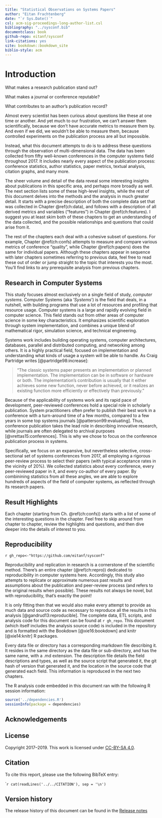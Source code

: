 ```yaml
---
title: "Statistical Observations on Systems Papers"
author: "Eitan Frachtenberg"
date: "`r Sys.Date()`"
csl: acm-sig-proceedings-long-author-list.csl
bibliography: "../sysconf.bib"
documentclass: book
github-repo: eitanf/sysconf
link-citations: yes
site: bookdown::bookdown_site
biblio-style: acm
---
```


# Introduction {#ch:intro}

<!-- Build with: rmarkdown::render_site(output_format = "bookdown::html_book", encoding = "UTF-8") -->
<!-- Or rebuild with: -->
<!-- setwd("~/Dropbox/code/sysconf/doc"); bookdown::clean_book(); bookdown::render_book("index.Rmd", "bookdown::gitbook") -->



What makes a research publication stand out?

What makes a journal or conference reputable?

What contributes to an author's publication record?

Almost every scientist has been curious about questions like these at one time or another. And yet much to our frustration, we can't answer them scientifically, because we don't have accurate metrics to measure them by. And even if we did, we wouldn't be able to measure them, because controlled experiments on the publication process are all but impossible.

Instead, what this document attempts to do is to address these questions through the observation of multi-dimensional data. The data has been collected from fifty well-known conferences in the computer systems field throughout 2017. It includes nearly every aspect of the publication process: conference statistics, author statistics, paper metrics, textual analysis, citation graphs, and many more.

The sheer volume and detail of the data reveal some interesting insights about publications in this specific area, and perhaps more broadly as well. The next section lists some of these high-level insights, while the rest of this document delves into the methods and the analysis in much greater detail. It starts with a precise description of both the complete data set that was collected in Chapter \@ref(ch:data), and follows with a description of all derived metrics and variables ("features") in Chapter \@ref(ch:features). I suggest you at least skim both of these chapters to get an understanding of the data collected, and the possible relationships and questions that could arise from it.

The rest of the chapters each deal with a cohesive subset of questions. For example, Chapter \@ref(ch:confs) attempts to measure and compare various metrics of conference "quality", while Chapter \@ref(ch:papers) does the same for individual papers. Although these chapters appear in sequence with later chapters sometimes referring to previous data, feel free to read these out of order or jump straight to the topic that interests you the most. You'll find links to any prerequisite analysis from previous chapters.

<!--TBD: brief description of the content of chapters?-->

## Research in Computer Systems {-}

This study focuses almost exclusively on a single field of study, *computer systems*. Computer Systems (aka ‘*Systems*’) is the field that deals, in a nutshell, with building programs that use a lot of resources and profiling that resource usage. Computer systems is a large and rapidly evolving field in computer science. This field stands out from other areas of computer science in some key characteristics. It emphasizes scientific exploration through system implementation, and combines a unique blend of mathematical rigor, simulation science, and technical engineering. 

Systems work includes building operating systems, computer architectures, databases, parallel and distributed computing, and networking among others. It is a highly practical field, focused on implementation and understanding what kinds of usage a system will be able to handle. As Craig Partridge writes [@partridge98:increase]:

> "The classic systems paper presents an implementation or planned implementation. The implementation can be in software or hardware or both. The implementation's contribution is usually that it either achieves some new function, never before achieved, or it realizes an existing function more efficiently or effectively than previously."

Because of the applicability of systems work and its rapid pace of development, peer-reviewed conferences hold a special role in scholarly publication. System practitioners often prefer to publish their best work in a conference with a turn-around time of a few months, compared to a few years in some top systems journals [@patterson99:evaluating]. Thus, conference publication takes the lead role in describing innovative research, while journals are often delegated to archival purposes [@vrettas15:conferences]. This is why we chose to focus on the conference publication process in systems.

Specifically, we focus on an expansive, but nevertheless selective, cross-sectional set of systems conferences from 2017, all employing a rigorous peer-review process to select their papers (with typical acceptance rates in the vicinity of 20%). We collected statistics about every conference, every peer-reviewed paper in it, and every co-author of every paper. By combinining statistics from all these angles, we are able to explore hundreds of aspects of the field of computer systems, as reflected through its research papers.


## Result Highlights {-}

<!--- These are all correlations. Causation is never implied, unless specifically stated. --->

<!--Add links to sections for each result-->

Each chapter (starting from Ch. \@ref(ch:confs)) starts with a list of some of the interesting questions in the chapter. Feel free to skip around from chapter to chapter, review the highlights and questions, and then dive deeper into the details of interest to you.

## Reproducibility {-}

`r gh_repo<-"https://github.com/eitanf/sysconf"`

Reproducibility and replication in research is a cornerstone of the scientific method. There's an entire chapter (\@ref(ch:repro)) dedicated to reproducibility in computer systems here. Accordingly, this study also attempts to replicate or approximate numerous past results and assumptions about the publication and peer-review process (and refers to the original results when possible). These results not always be novel, but with reproducibility, that's exactly the point!

It is only fitting then that we would also make every attempt to provide as much data and source code as necessary to reproduce all the results in this analysis [@gandrud13:reproducible]. The complete data, ETL scripts, and analysis code for this document can be found at `r gh_repo`. This document (which itself includes the analysis source code) is included in the repository and is formatted with the Bookdown [@xie16:bookdown] and knitr [@xie14:knitr] R packages.

Every data file or directory has a corresponding markdown file describing it. It resides in the same directory as the data file or sub-directory, and has the same name, with a .md extension.
The description file details the field descriptions and types, as well as the source script that generated it, the git hash of version that generated it, and the location in the source code that generated each field. This information is reproduced in the next two chapters.

The R analysis code embedded in this document ran with the following R session information:

```r
source('../dependencies.R')
sessionInfo(package = dependencies)
```

## Acknowledgements {-}

<!--
  grants: social justice, dean
  students: Revant Bagaria, Henry Blancheette, Tanmay Dubey, Jillian James, Rhody Kaner, Noah Koster, Joshua Reiss
  feedback:
  The many authors, PC chairs, and other conference organizers who helped with survey responses, suggestions, and feedback.

<!--
## Call for contributions {-}

If you're an author on one or more of these papers, kindly consider improving this data set by sending me (privately) a copy of the paper's review, or participating in the author survey. Your data will be aggregated with the existing set, preserving no personally identifying information.

Please contact me at eitan@reed.edu for details.
-->

## License {-}

Copyright 2017--2019. This work is licensed under [CC-BY-SA 4.0](https://creativecommons.org/licenses/by-sa/4.0/legalcode).

## Citation {-}

To cite this report, please use the following BibTeX entry:

````r
cat(readLines('../../CITATION'), sep = '\n')
```

## Version history {-}

The release history of this document can be found in the [Release notes](release.txt)

